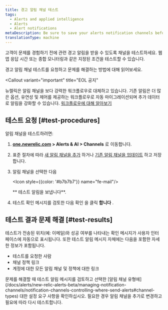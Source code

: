 ```yaml
---
title: 경고 알림 채널 테스트
tags:
  - Alerts and applied intelligence
  - Alerts
  - Alert notifications
metaDescription: Be sure to save your alerts notification channels before testing them to make sure they're working properly.
translationType: machine
---
```


고객이 문제를 경험하기 전에 관련 경고 알림을 받을 수 있도록 채널을 테스트하세요. 웹 앱 응답 시간 또는 종합 모니터링과 같은 지정된 조건을 테스트할 수 있습니다.

경고 알림 채널 테스트를 요청하고 문제를 해결하는 방법에 대해 읽어보세요.

<Callout
  variant="important"
  title="EOL 공지"
>
  뉴렐릭은 알림 채널을 보다 강력한 워크플로우로 대체하고 있습니다. 기존 알림은 더 많은 옵션, 유연성 및 제어를 제공하는 워크플로우로 자동 마이그레이션되며 추가 데이터로 알림을 강화할 수 있습니다. [워크플로우에 대해 알아보기](/docs/alerts-applied-intelligence/applied-intelligence/incident-workflows/incident-workflows/)
</Callout>

## 테스트 요청 [#test-procedures]

알림 채널을 테스트하려면:

1. **[one.newrelic.com](https://one.newrelic.com/all-capabilities) > Alerts & AI > Channels** 로 이동합니다.

2. 표준 절차에 따라 [새 알림 채널을 추가](/docs/alerts/new-relic-alerts-beta/managing-notification-channels/notification-channels-controlling-where-send-alerts#add-channel) 하거나 [기존 알림 채널을 업데이트](/docs/alerts/new-relic-alerts-beta/managing-notification-channels/update-alert-notification-channels) 하고 저장합니다.

3. 알림 채널을 선택한 다음

   <Icon style={{color: '#b7b7b7'}} name="fe-mail"/>

   ** 테스트 알림을 보냅니다**.

4. 테스트 확인 메시지를 검토한 다음 확인 을 클릭 **합니다** .

## 테스트 결과 문제 해결 [#test-results]

테스트가 전송된 위치(예: 이메일)와 성공 여부를 나타내는 확인 메시지가 사용자 인터페이스에 자동으로 표시됩니다. 또한 테스트 알림 메시지 자체에는 다음을 포함한 자세한 정보가 포함됩니다.

* 테스트를 요청한 사람
* 채널 정책 링크
* 계정에 대한 모든 알림 채널 및 정책에 대한 링크

<Callout variant="tip">
  문제를 해결할 때 테스트 알림 메시지를 검토하고 선택한 [알림 채널 유형에](/docs/alerts/new-relic-alerts-beta/managing-notification-channels/notification-channels-controlling-where-send-alerts#channel-types) 대한 설정 요구 사항을 확인하십시오. 필요한 경우 알림 채널을 추가로 변경하고 필요에 따라 다시 테스트합니다.
</Callout>